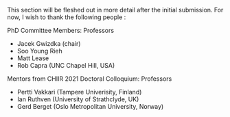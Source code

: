 This section will be fleshed out in more detail after the initial submission. For now, I wish to thank the following people :

PhD Committee Members: Professors 

- Jacek Gwizdka (chair)
- Soo Young Rieh
- Matt Lease
- Rob Capra (UNC Chapel Hill, USA)

Mentors from CHIIR 2021 Doctoral Colloquium: Professors 

- Pertti Vakkari (Tampere Univerisity, Finland)
- Ian Ruthven (University of Strathclyde, UK)
- Gerd Berget (Oslo Metropolitan University, Norway)


<!-- 

A living (and breathing) version of this acknlwoedgement page is available at the online website for my thesis: 

https://nilavra.github.io/phd

It takes a village to raise a child. It is impossible to even begin to properly thank all those who helped me along these incredible half a decade of doctoral experience.
I was extremely lucky to have my village spread across five continents: asia, europe, north america, south america, and Australia.

For now, I wish to thank the following people and organisations (in no particular order):

- Jacek Gwizdka
- Soo Young Rieh + Funding
- Committee Members
- HEB
- Finland people
- Slovenia People
- Germany People
- India People
- UK People
- USA People
- HCI4SouthAsia
- ASIST
- CHIIR
- UT Graduate School Funding
- SALPilot Study
- I303 People


Original template:

This is where you will normally thank your advisor, colleagues, family and friends, as well as funding and institutional support. In our case, we will give our praises to the people who developed the ideas and tools that allow us to push open science a little step forward by writing plain-text, transparent, and reproducible theses in R Markdown.

We must be grateful to John Gruber for inventing the original version of Markdown, to John MacFarlane for creating Pandoc (<http://pandoc.org>) which converts Markdown to a large number of output formats, and to Yihui Xie for creating `knitr` which introduced R Markdown as a way of embedding code in Markdown documents, and `bookdown` which added tools for technical and longer-form writing.

Special thanks to [Chester Ismay](http://chester.rbind.io), who created the `thesisdown` package that helped many a PhD student write their theses in R Markdown. And a very special thanks to John McManigle, whose adaption of Sam Evans' adaptation of Keith Gillow's original maths template for writing an Oxford University DPhil thesis in LaTeX provided the template that I in turn adapted for R Markdown.

Finally, profuse thanks to JJ Allaire, the founder and CEO of [RStudio](http://rstudio.com), and Hadley Wickham, the mastermind of the tidyverse without whom we'd all just given up and done data science in Python instead. Thanks for making data science easier, more accessible, and more fun for us all.

\begin{flushright}
Ulrik Lyngs \\
Linacre College, Oxford \\
2 December 2018
\end{flushright} -->
